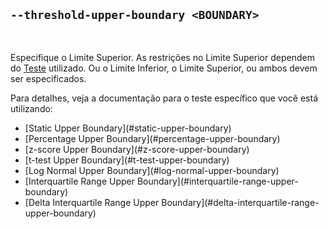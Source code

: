 ## `--threshold-upper-boundary <BOUNDARY>`

<br />

Especifique o Limite Superior.
As restrições no Limite Superior dependem do [Teste][tests] utilizado.
Ou o Limite Inferior, o Limite Superior, ou ambos devem ser especificados.

Para detalhes, veja a documentação para o teste específico que você está utilizando:

<ul>
  <li>[Static Upper Boundary](#static-upper-boundary)</li>
  <li>[Percentage Upper Boundary](#percentage-upper-boundary)</li>
  <li>[z-score Upper Boundary](#z-score-upper-boundary)</li>
  <li>[t-test Upper Boundary](#t-test-upper-boundary)</li>
  <li>[Log Normal Upper Boundary](#log-normal-upper-boundary)</li>
  <li>[Interquartile Range Upper Boundary](#interquartile-range-upper-boundary)</li>
  <li>[Delta Interquartile Range Upper Boundary](#delta-interquartile-range-upper-boundary)</li>
</ul>

[tests]: #--threshold-test-test